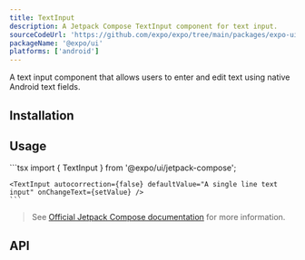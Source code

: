 ```yaml
---
title: TextInput
description: A Jetpack Compose TextInput component for text input.
sourceCodeUrl: 'https://github.com/expo/expo/tree/main/packages/expo-ui'
packageName: '@expo/ui'
platforms: ['android']
---
```



A text input component that allows users to enter and edit text using native Android text fields.

## Installation

<APIInstallSection />

## Usage

<Tabs>
  <Tab label="Preview">
    <ContentSpotlight
      alt="TextInput component on Android."
      src="/static/images/expo-ui/textinput/android.png"
      className="max-w-[380px]"
    />
  </Tab>
  <Tab label="Code">
    ```tsx
    import { TextInput } from '@expo/ui/jetpack-compose';

    <TextInput autocorrection={false} defaultValue="A single line text input" onChangeText={setValue} />
    ```

  </Tab>
</Tabs>

> See [Official Jetpack Compose documentation](https://developer.android.com/develop/ui/compose/text/user-input) for more information.

## API

<APISection packageName="expo-ui/jetpack-compose/textinput" apiName="TextInput" />

